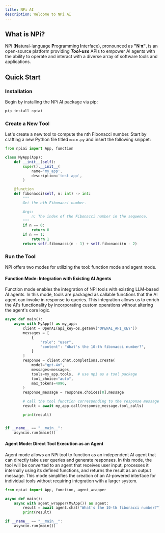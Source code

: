 ```yaml
---
title: NPi AI
description: Welcome to NPi AI
---
```



## What is NPi?

NPi (**N**atural-language **P**rogramming **I**nterface), pronounced as **"N π"**, is an open-source platform providing **_Tool-use_** APIs to empower AI agents with the ability to operate and interact with a diverse array of software tools and applications.

## Quick Start

<Steps>

### Installation

Begin by installing the NPi AI package via pip:

```sh
pip install npiai
```

### Create a New Tool

Let's create a new tool to compute the nth Fibonacci number. Start by crafting a new Python file titled `main.py` and insert the following snippet:


```python filename="main.py"
from npiai import App, function

class MyApp(App):
    def __init__(self):
        super().__init__(
            name='my_app',
            description='test app',
        )

    @function
    def fibonacci(self, n: int) -> int:
        """
        Get the nth Fibonacci number.

        Args:
            n: The index of the Fibonacci number in the sequence.
        """
        if n == 0:
            return 0
        if n == 1:
            return 1
        return self.fibonacci(n - 1) + self.fibonacci(n - 2)
```

### Run the Tool

NPi offers two modes for utilizing the tool: function mode and agent mode.


#### Function Mode: Integration with Existing AI Agents

Function mode enables the integration of NPi tools with existing LLM-based AI agents. In this mode, tools are packaged as callable functions that the AI agent can invoke in response to queries. This integration allows us to enrich the AI's functionality by incorporating custom operations without altering the agent's core logic.

```python filename="main.py" showLineNumbers {13, 19-20}
async def main():
    async with MyApp() as my_app:
        client = OpenAI(api_key=os.getenv('OPENAI_API_KEY'))
        messages = [
            {
                "role": "user",
                "content": "What's the 10-th fibonacci number?",
            }
        ]
        response = client.chat.completions.create(
            model="gpt-4o",
            messages=messages,
            tools=my_app.tools,  # use npi as a tool package
            tool_choice="auto",
            max_tokens=4096,
        )
        response_message = response.choices[0].message

        # call the tool function corresponding to the response message
        result = await my_app.call(response_message.tool_calls)

        print(result)


if __name__ == "__main__":
    asyncio.run(main())
```

#### Agent Mode: Direct Tool Execution as an Agent

Agent mode allows an NPi tool to function as an independent AI agent that can directly take user queries and generate responses. In this mode, the tool will be converted to an agent that receives user input, processes it internally using its defined functions, and returns the result as an output message. This mode simplifies the creation of an AI-powered interface for individual tools without requiring integration with a larger system.

```python filename="main.py" {1, 4-5}
from npiai import App, function, agent_wrapper

async def main():
    async with agent_wrapper(MyApp()) as agent:
        result = await agent.chat("What's the 10-th fibonacci number?")
        print(result)

if __name__ == "__main__":
    asyncio.run(main())
```

</Steps>

